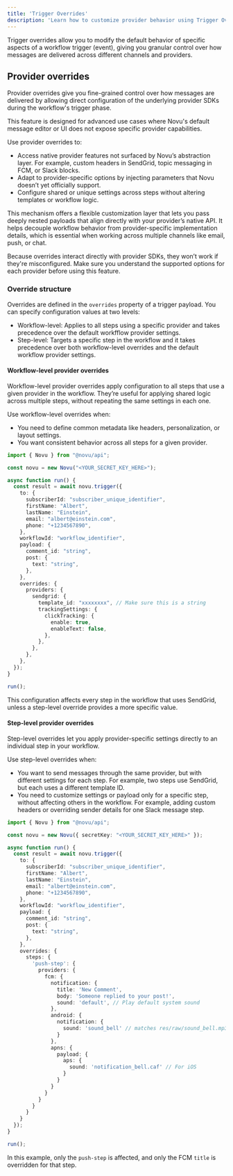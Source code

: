 ```yaml
---
title: 'Trigger Overrides'
description: 'Learn how to customize provider behavior using Trigger Overrides in Novu'
---
```


Trigger overrides allow you to modify the default behavior of specific aspects of a workflow trigger (event), giving you granular control over how messages are delivered across different channels and providers.

## Provider overrides

Provider overrides give you fine-grained control over how messages are delivered by allowing direct configuration of the underlying provider SDKs during the workflow's trigger phase.

This feature is designed for advanced use cases where Novu's default message editor or UI does not expose specific provider capabilities.

Use provider overrides to:
- Access native provider features not surfaced by Novu’s abstraction layer. For example, custom headers in SendGrid, topic messaging in FCM, or Slack blocks.
- Adapt to provider-specific options by injecting parameters that Novu doesn’t yet officially support.
- Configure shared or unique settings across steps without altering templates or workflow logic.

This mechanism offers a flexible customization layer that lets you pass deeply nested payloads that align directly with your provider’s native API. It helps decouple workflow behavior from provider-specific implementation details, which is essential when working across multiple channels like email, push, or chat.

<Callout type="info">Because overrides interact directly with provider SDKs, they won’t work if they're misconfigured. Make sure you understand the supported options for each provider before using this feature. </Callout>

### Override structure

Overrides are defined in the `overrides` property of a trigger payload. You can specify configuration values at two levels:
- Workflow-level: Applies to all steps using a specific provider and takes precedence over the default workfflow provider settings.
- Step-level: Targets a specific step in the workflow and it takes precedence over both workflow-level overrides and the default workflow provider settings.

#### Workflow-level provider overrides

Workflow-level provider overrides apply configuration to all steps that use a given provider in the workflow. They’re useful for applying shared logic across multiple steps, without repeating the same settings in each one.

Use workflow-level overrides when:
- You need to define common metadata like headers, personalization, or layout settings.
- You want consistent behavior across all steps for a given provider.

```typescript
import { Novu } from "@novu/api";

const novu = new Novu("<YOUR_SECRET_KEY_HERE>");

async function run() {
  const result = await novu.trigger({
    to: {
      subscriberId: "subscriber_unique_identifier",
      firstName: "Albert",
      lastName: "Einstein",
      email: "albert@einstein.com",
      phone: "+1234567890",
    },
    workflowId: "workflow_identifier",
    payload: {
      comment_id: "string",
      post: {
        text: "string",
      },
    },
    overrides: {
      providers: {
        sendgrid: {
          template_id: "xxxxxxxx", // Make sure this is a string
          trackingSettings: {
            clickTracking: {
              enable: true,
              enableText: false,
            },
          },
        },
      },
    },
  });
}

run();

```

This configuration affects every step in the workflow that uses SendGrid, unless a step-level override provides a more specific value.

#### Step-level provider overrides

Step-level overrides let you apply provider-specific settings directly to an individual step in your workflow.

Use step-level overrides when:
- You want to send messages through the same provider, but with different settings for each step. For example, two steps use SendGrid, but each uses a different template ID.
- You need to customize settings or payload only for a specific step, without affecting others in the workflow. For example, adding custom headers or overriding sender details for one Slack message step.

```typescript
import { Novu } from "@novu/api";

const novu = new Novu({ secretKey: "<YOUR_SECRET_KEY_HERE>" });

async function run() {
  const result = await novu.trigger({
    to: {
      subscriberId: "subscriber_unique_identifier",
      firstName: "Albert",
      lastName: "Einstein",
      email: "albert@einstein.com",
      phone: "+1234567890",
    },
    workflowId: "workflow_identifier",
    payload: {
      comment_id: "string",
      post: {
        text: "string",
      },
    },
    overrides: {
      steps: {
        'push-step': {
          providers: {
            fcm: {
              notification: {
                title: 'New Comment',
                body: 'Someone replied to your post!',
                sound: 'default', // Play default system sound
              },
              android: {
                notification: {
                  sound: 'sound_bell' // matches res/raw/sound_bell.mp3
                }
              },
              apns: {
                payload: {
                  aps: {
                    sound: 'notification_bell.caf' // For iOS
                  }
                }
              }
            }
          }
        }
      }
    }
  });
}

run();

```
In this example, only the `push-step` is affected, and only the FCM `title` is overridden for that step.